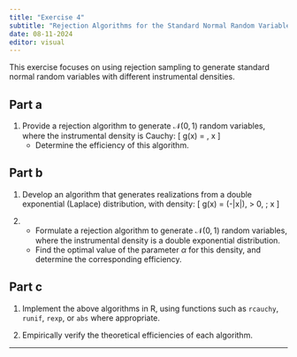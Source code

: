 ```yaml
---
title: "Exercise 4"
subtitle: "Rejection Algorithms for the Standard Normal Random Variable"
date: 08-11-2024
editor: visual
---
```



This exercise focuses on using rejection sampling to generate standard normal random variables with different instrumental densities.

## Part a

1. Provide a rejection algorithm to generate $\mathcal{N}(0,1)$ random variables, where the instrumental density is Cauchy:
     \[
     g(x) = \frac{1}{\pi (1 + x^2)}, \quad x \in \mathbb{R}
     \]
   - Determine the efficiency of this algorithm.

## Part b

1. Develop an algorithm that generates realizations from a double exponential (Laplace) distribution, with density:
     \[
     g(x) = \frac{\alpha}{2} \exp(-\alpha |x|), \quad \alpha > 0, \; x \in \mathbb{R}
     \]

2. 
   - Formulate a rejection algorithm to generate $\mathcal{N}(0,1)$ random variables, where the instrumental density is a double exponential distribution.
   - Find the optimal value of the parameter $\alpha$ for this density, and determine the corresponding efficiency.

## Part c

1. Implement the above algorithms in R, using functions such as `rcauchy`, `runif`, `rexp`, or `abs` where appropriate.

2. Empirically verify the theoretical efficiencies of each algorithm.

---

